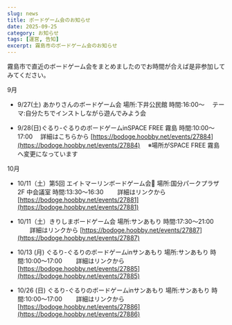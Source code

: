 ---
slug: news
title: ボードゲーム会のお知らせ
date: 2025-09-25
category: お知らせ
tags: [運営, 告知]
excerpt: 霧島市のボードゲーム会のお知らせ
---
霧島市で直近のボードゲーム会をまとめましたのでお時間が合えば是非参加してみてください。

9月
- 9/27(土) あかりさんのボードゲーム会  場所:下井公民館 時間:16:00～
　テーマ:自分たちでインストしながら遊んでみよう会

- 9/28(日)ぐるり-ぐるりのボードゲームinSPACE FREE 霧島 時間:10:00～17:00
　詳細はこちらから [https://bodoge.hoobby.net/events/27884](https://bodoge.hoobby.net/events/27884)
　※場所がSPACE FREE 霧島へ変更になっています

10月
- 10/11（土）第5回 エイトマーリンボードゲーム会🎲 場所:国分パークプラザ2F 中会議室 時間:13:30～16:30
　　詳細はリンクから [https://bodoge.hoobby.net/events/27881](https://bodoge.hoobby.net/events/27881)

- 10/11（土）きりしまボードゲーム会 場所:サンあもり 時間:17:30～21:00
　　詳細はリンクから [https://bodoge.hoobby.net/events/27887](https://bodoge.hoobby.net/events/27887)

- 10/13 (月) ぐるり-ぐるりのボードゲームinサンあもり 場所:サンあもり 時間:10:00～17:00
　　詳細はリンクから [https://bodoge.hoobby.net/events/27885](https://bodoge.hoobby.net/events/27885)

- 10/26 (日) ぐるり-ぐるりのボードゲームinサンあもり 場所:サンあもり 時間:10:00～17:00
　　詳細はリンクから [https://bodoge.hoobby.net/events/27886](https://bodoge.hoobby.net/events/27886)

